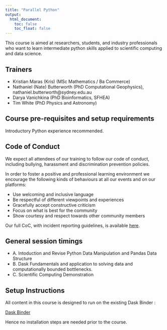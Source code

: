 ```yaml
---
title: "Parallel Python"
output:
  html_document:
    toc: false
    toc_float: false
---
```



This course is aimed at researchers, students, and industry professionals who want to learn intermediate python skills applied to scientific computing and data science.


## Trainers
* Kristian Maras (Kris) (MSc Mathematics / Ba Commerce)
* Nathaniel (Nate) Butterworth (PhD Computational Geophysics), nathaniel.butterworth@sydney.edu.au
* Darya Vanichkina (PhD Bioinformatics, SFHEA)
* Tim White (PhD Physics and Astronomy)


## Course pre-requisites and setup requirements

Introductory Python experience recommended. 


## Code of Conduct
We expect all attendees of our training to follow our code of conduct, including bullying, harassment and discrimination prevention policies.

In order to foster a positive and professional learning environment we encourage the following kinds of behaviours at all our events and on our platforms:

* Use welcoming and inclusive language
* Be respectful of different viewpoints and experiences
* Gracefully accept constructive criticism
* Focus on what is best for the community
* Show courtesy and respect towards other community members

Our full CoC, with incident reporting guidelines, is available [here](https://sydney-informatics-hub.github.io/codeofconduct/).


## General session timings

* A. Intoduction and Revise Python Data Manipulation and Pandas Data Structure
* B. Dask Fundamentals and application to solving data and computationally bounded bottlenecks.
* C. Scientific Computing Demonstration 


## Setup Instructions

All content in this course is designed to run on the existing Dask Binder : 

[Dask Binder](https://examples.dask.org/)

Hence no installation steps are needed prior to the course.


